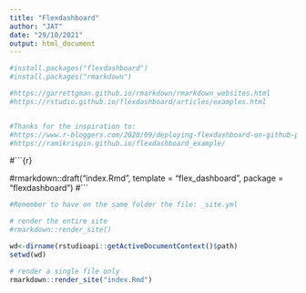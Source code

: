 ---
title: "Flexdashboard"
author: "JAT"
date: "29/10/2021"
output: html_document
---


```{r}
#install.packages("flexdashboard")
#install.packages("rmarkdown")

#https://garrettgman.github.io/rmarkdown/rmarkdown_websites.html
#https://rstudio.github.io/flexdashboard/articles/examples.html


#Thanks for the inspiration to:
#https://www.r-bloggers.com/2020/09/deploying-flexdashboard-on-github-pages/
#https://ramikrispin.github.io/flexdashboard_example/
```


#```{r}



#rmarkdown::draft("index.Rmd", template = "flex_dashboard", package = "flexdashboard")
#```


```{r}
#Remember to have on the same folder the file: _site.yml

# render the entire site
#rmarkdown::render_site()

wd<-dirname(rstudioapi::getActiveDocumentContext()$path)
setwd(wd)

# render a single file only
rmarkdown::render_site("index.Rmd")
```